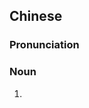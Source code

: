{{also|胡拨四}}
==Chinese==
{{zh-forms|s=胡拨四}}

===Pronunciation===
{{zh-pron
|m=húbōsì
|cat=n
}}

===Noun===
{{zh-noun}}

# {{zh-alt-name|火不思}}